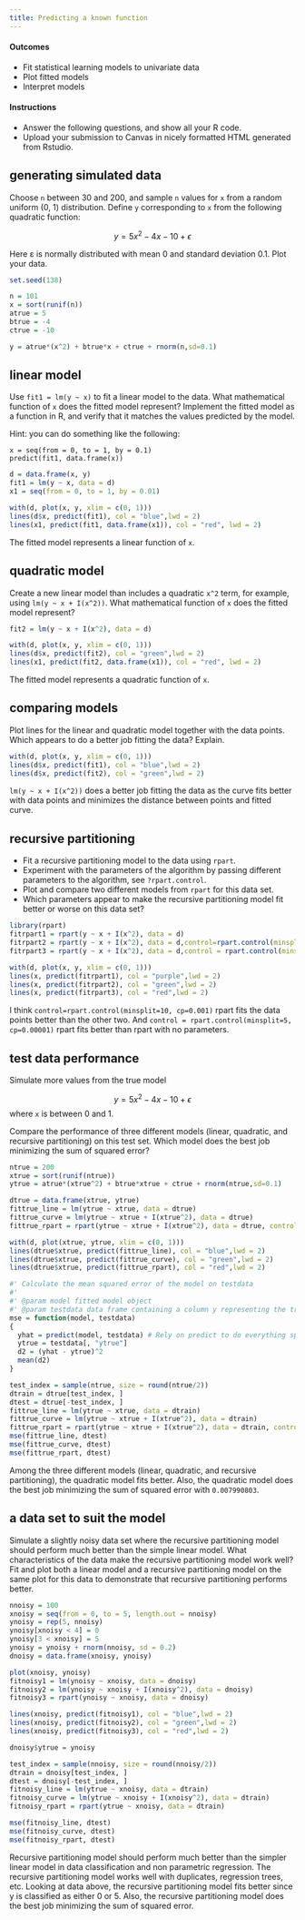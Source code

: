 ---
title: Predicting a known function
---

#### Outcomes

- Fit statistical learning models to univariate data
- Plot fitted models
- Interpret models


#### Instructions

- Answer the following questions, and show all your R code.
- Upload your submission to Canvas in nicely formatted HTML generated from Rstudio.


## generating simulated data

Choose `n` between 30 and 200, and sample `n` values for `x` from a random uniform (0, 1) distribution.
Define `y` corresponding to `x` from the following quadratic function:

$$
y = 5x^2 - 4x - 10 + \epsilon
$$

Here ε is normally distributed with mean 0 and standard deviation 0.1.
Plot your data.

```{r}
set.seed(138)

n = 101
x = sort(runif(n))
atrue = 5
btrue = -4
ctrue = -10

y = atrue*(x^2) + btrue*x + ctrue + rnorm(n,sd=0.1)
```

## linear model

Use `fit1 = lm(y ~ x)` to fit a linear model to the data.
What mathematical function of `x` does the fitted model represent?
Implement the fitted model as a function in R, and verify that it matches the values predicted by the model.

Hint: you can do something like the following:
```
x = seq(from = 0, to = 1, by = 0.1)
predict(fit1, data.frame(x))
```

```{r}
d = data.frame(x, y)
fit1 = lm(y ~ x, data = d)
x1 = seq(from = 0, to = 1, by = 0.01)

with(d, plot(x, y, xlim = c(0, 1)))
lines(d$x, predict(fit1), col = "blue",lwd = 2)
lines(x1, predict(fit1, data.frame(x1)), col = "red", lwd = 2)
```

The fitted model represents a linear function of `x`.

## quadratic model

Create a new linear model than includes a quadratic `x^2` term, for example, using `lm(y ~ x + I(x^2))`.
What mathematical function of `x` does the fitted model represent?

```{r}
fit2 = lm(y ~ x + I(x^2), data = d)

with(d, plot(x, y, xlim = c(0, 1)))
lines(d$x, predict(fit2), col = "green",lwd = 2)
lines(x1, predict(fit2, data.frame(x1)), col = "red", lwd = 2)
```

The fitted model represents a quadratic function of `x`.


## comparing models

Plot lines for the linear and quadratic model together with the data points.
Which appears to do a better job fitting the data?
Explain.

```{r}
with(d, plot(x, y, xlim = c(0, 1)))
lines(d$x, predict(fit1), col = "blue",lwd = 2)
lines(d$x, predict(fit2), col = "green",lwd = 2)
```

`lm(y ~ x + I(x^2))` does a better job fitting the data as the curve fits better with data points and minimizes the distance between points and fitted curve.

## recursive partitioning

- Fit a recursive partitioning model to the data using `rpart`.
- Experiment with the parameters of the algorithm by passing different parameters to the algorithm, see `?rpart.control`.
- Plot and compare two different models from `rpart` for this data set.
- Which parameters appear to make the recursive partitioning model fit better or worse on this data set?
```{r}
library(rpart)
fitrpart1 = rpart(y ~ x + I(x^2), data = d)
fitrpart2 = rpart(y ~ x + I(x^2), data = d,control=rpart.control(minsplit=10, cp=0.001))
fitrpart3 = rpart(y ~ x + I(x^2), data = d,control = rpart.control(minsplit=5, cp=0.00001))

with(d, plot(x, y, xlim = c(0, 1)))
lines(x, predict(fitrpart1), col = "purple",lwd = 2)
lines(x, predict(fitrpart2), col = "green",lwd = 2)
lines(x, predict(fitrpart3), col = "red",lwd = 2)
```

I think `control=rpart.control(minsplit=10, cp=0.001)` rpart fits the data points better than the other two. And `control = rpart.control(minsplit=5, cp=0.00001)` rpart fits better than rpart with no parameters.

## test data performance

Simulate more values from the true model

$$
y = 5x^2 - 4x - 10 + \epsilon
$$
where `x` is between 0 and 1.

Compare the performance of three different models (linear, quadratic, and recursive partitioning) on this test set.
Which model does the best job minimizing the sum of squared error?

```{r}
ntrue = 200
xtrue = sort(runif(ntrue))
ytrue = atrue*(xtrue^2) + btrue*xtrue + ctrue + rnorm(ntrue,sd=0.1)

dtrue = data.frame(xtrue, ytrue)
fittrue_line = lm(ytrue ~ xtrue, data = dtrue)
fittrue_curve = lm(ytrue ~ xtrue + I(xtrue^2), data = dtrue)
fittrue_rpart = rpart(ytrue ~ xtrue + I(xtrue^2), data = dtrue, control=rpart.control(minsplit=10, cp=0.001))

with(d, plot(xtrue, ytrue, xlim = c(0, 1)))
lines(dtrue$xtrue, predict(fittrue_line), col = "blue",lwd = 2)
lines(dtrue$xtrue, predict(fittrue_curve), col = "green",lwd = 2)
lines(dtrue$xtrue, predict(fittrue_rpart), col = "red",lwd = 2)
```
```{r}
#' Calculate the mean squared error of the model on testdata
#'
#' @param model fitted model object
#' @param testdata data frame containing a column y representing the true values to compare the fitted values against
mse = function(model, testdata)
{
  yhat = predict(model, testdata) # Rely on predict to do everything specific to the model.
  ytrue = testdata[, "ytrue"]
  d2 = (yhat - ytrue)^2
  mean(d2)
}
```

```{r}
test_index = sample(ntrue, size = round(ntrue/2))
dtrain = dtrue[test_index, ]
dtest = dtrue[-test_index, ]
fittrue_line = lm(ytrue ~ xtrue, data = dtrain)
fittrue_curve = lm(ytrue ~ xtrue + I(xtrue^2), data = dtrain)
fittrue_rpart = rpart(ytrue ~ xtrue + I(xtrue^2), data = dtrain, control=rpart.control(minsplit=10, cp=0.001))
mse(fittrue_line, dtest)
mse(fittrue_curve, dtest)
mse(fittrue_rpart, dtest)
```

Among the three different models (linear, quadratic, and recursive partitioning), the quadratic model fits better. Also, the quadratic model does the best job minimizing the sum of squared error with `0.007990803`.

## a data set to suit the model

Simulate a slightly noisy data set where the recursive partitioning model should perform much better than the simple linear model.
What characteristics of the data make the recursive partitioning model work well?
Fit and plot both a linear model and a recursive partitioning model on the same plot for this data to demonstrate that recursive partitioning performs better.

```{r}
nnoisy = 100
xnoisy = seq(from = 0, to = 5, length.out = nnoisy)
ynoisy = rep(5, nnoisy)
ynoisy[xnoisy < 4] = 0
ynoisy[3 < xnoisy] = 5
ynoisy = ynoisy + rnorm(nnoisy, sd = 0.2)
dnoisy = data.frame(xnoisy, ynoisy)

plot(xnoisy, ynoisy)
fitnoisy1 = lm(ynoisy ~ xnoisy, data = dnoisy)
fitnoisy2 = lm(ynoisy ~ xnoisy + I(xnoisy^2), data = dnoisy)
fitnoisy3 = rpart(ynoisy ~ xnoisy, data = dnoisy)

lines(xnoisy, predict(fitnoisy1), col = "blue",lwd = 2)
lines(xnoisy, predict(fitnoisy2), col = "green",lwd = 2)
lines(xnoisy, predict(fitnoisy3), col = "red",lwd = 2)

dnoisy$ytrue = ynoisy

test_index = sample(nnoisy, size = round(nnoisy/2))
dtrain = dnoisy[test_index, ]
dtest = dnoisy[-test_index, ]
fitnoisy_line = lm(ytrue ~ xnoisy, data = dtrain)
fitnoisy_curve = lm(ytrue ~ xnoisy + I(xnoisy^2), data = dtrain)
fitnoisy_rpart = rpart(ytrue ~ xnoisy, data = dtrain)

mse(fitnoisy_line, dtest)
mse(fitnoisy_curve, dtest)
mse(fitnoisy_rpart, dtest)
```

Recursive partitioning model should perform much better than the simpler linear model in data classification and non parametric regression. The recursive partitioning model works well with duplicates, regression trees, etc. Looking at data above, the recursive partitioning model fits better since y is classified as either 0 or 5. Also, the recursive partitioning model does the best job minimizing the sum of squared error.